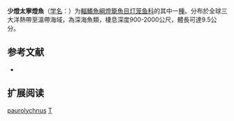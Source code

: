 {{Speciesbox
| name = 少燈太寧燈魚
| status = NE
| status_system = IUCN3.1
| image = 
| genus = Taaningichthys
| species = paurolychnus
| authority = [[Davy|Davy]], 1972
| synonyms = 
}}

'''少燈太寧燈魚'''（[[学名|学名]]：{{lang|la|''Taaningichthys paurolychnus''}}）为[[輻鰭魚綱|輻鰭魚綱]][[燈籠魚目|燈籠魚目]][[灯笼鱼科|灯笼鱼科]]的其中一[[種|種]]。分布於全球三大洋熱帶至溫帶海域，為深海魚類，棲息深度900-2000公尺，體長可達9.5公分。

== 参考文献 ==
{{refbegin}}
*{{FishBase_species|genus=Taaningichthys|species=paurolychnus|year=2012|month=2}}
{{refend}}

== 扩展阅读 ==
{{refbegin}}
{{wikispecies-inline|Taaningichthys paurolychnus|少燈太寧燈魚}}
{{refend}}
{{Taxonbar|from=Q2221211}}

[[Category:太寧燈魚屬|paurolychnus]]
[[Category:1972年描述的鱼类|T]]


{{灯笼鱼目小作品}}